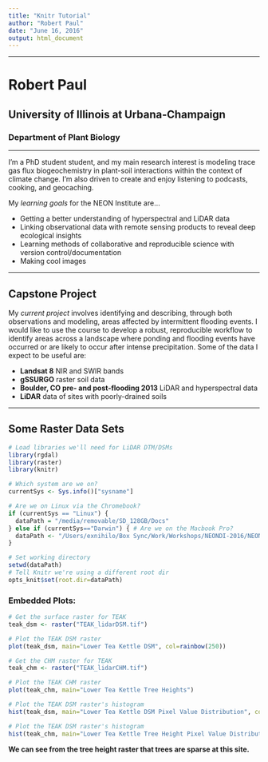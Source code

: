 ```yaml
---
title: "Knitr Tutorial"
author: "Robert Paul"
date: "June 16, 2016"
output: html_document
---
```



***

# Robert Paul
## University of Illinois at Urbana-Champaign
### Department of Plant Biology

***

I'm a PhD student student, and my main research interest is modeling trace gas flux biogeochemistry in plant-soil interactions within the context of climate change. I'm also driven to create and enjoy listening to podcasts, cooking, and geocaching.

My *learning goals* for the NEON Institute are...

* Getting a better understanding of hyperspectral and LiDAR data
* Linking observational data with remote sensing products to reveal deep ecological insights
* Learning methods of collaborative and reproducible science with version control/documentation
* Making cool images

***

## Capstone Project

My *current project* involves identifying and describing, through both observations and modeling, areas affected by intermittent flooding events. I would like to use the course to develop a robust, reproducible workflow to identify areas across a landscape where ponding and flooding events have occurred or are likely to occur after intense precipitation. Some of the data I expect to be useful are:

* **Landsat 8** NIR and SWIR bands
* **gSSURGO** raster soil data
* **Boulder, CO pre- and post-flooding 2013** LiDAR and hyperspectral data
* **LiDAR** data of sites with poorly-drained soils

***

## Some Raster Data Sets

```r
# Load libraries we'll need for LiDAR DTM/DSMs
library(rgdal)
library(raster)
library(knitr)

# Which system are we on?
currentSys <- Sys.info()["sysname"]

# Are we on Linux via the Chromebook?
if (currentSys == "Linux") {
  dataPath = "/media/removable/SD_128GB/Docs"
} else if (currentSys=="Darwin") { # Are we on the Macbook Pro?
  dataPath <- "/Users/exnihilo/Box Sync/Work/Workshops/NEONDI-2016/NEONdata/D17-California/TEAK/2013/lidar/"
}

# Set working directory
setwd(dataPath)
# Tell Knitr we're using a different root dir
opts_knit$set(root.dir=dataPath)
```

### Embedded Plots:

```r
# Get the surface raster for TEAK
teak_dsm <- raster("TEAK_lidarDSM.tif")
```

```r
# Plot the TEAK DSM raster
plot(teak_dsm, main="Lower Tea Kettle DSM", col=rainbow(250))
```

```r
# Get the CHM raster for TEAK
teak_chm <- raster("TEAK_lidarCHM.tif")
```

```r
# Plot the TEAK CHM raster
plot(teak_chm, main="Lower Tea Kettle Tree Heights")
```

```r
# Plot the TEAK DSM raster's histogram
hist(teak_dsm, main="Lower Tea Kettle DSM Pixel Value Distribution", col=heat.colors(30))
```

```r
# Plot the TEAK DSM raster's histogram
hist(teak_chm, main="Lower Tea Kettle Tree Height Pixel Value Distribution", col=heat.colors(3))
```

**We can see from the tree height raster that trees are sparse at this site. **